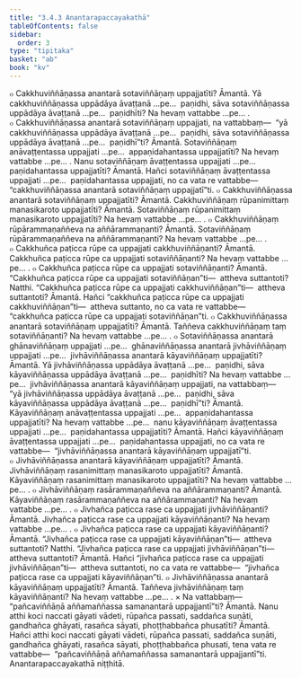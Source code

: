 ```yaml
---
title: "3.4.3 Anantarapaccayakathā"
tableOfContents: false
sidebar:
  order: 3
type: "tipitaka"
basket: "ab"
book: "kv"
---
```



<DynamicBreadcrumb />

<Division number="693" book="kv">

<Paragraph number="2224" book="kv">
๐ Cakkhuviññāṇassa anantarā sotaviññāṇaṃ uppajjatīti? Āmantā. Yā cakkhuviññāṇassa uppādāya āvaṭṭanā …pe…  paṇidhi, sāva sotaviññāṇassa uppādāya āvaṭṭanā …pe…  paṇidhīti? Na hevaṃ vattabbe …pe… .
</Paragraph>

<Paragraph number="2225" book="kv">
๐ Cakkhuviññāṇassa anantarā sotaviññāṇaṃ uppajjati, na vattabbaṃ—  “yā cakkhuviññāṇassa uppādāya āvaṭṭanā …pe…  paṇidhi, sāva sotaviññāṇassa uppādāya āvaṭṭanā …pe…  paṇidhī”ti? Āmantā. Sotaviññāṇaṃ anāvaṭṭentassa uppajjati …pe…  appaṇidahantassa uppajjatīti? Na hevaṃ vattabbe …pe… . Nanu sotaviññāṇaṃ āvaṭṭentassa uppajjati …pe…  paṇidahantassa uppajjatīti? Āmantā. Hañci sotaviññāṇaṃ āvaṭṭentassa uppajjati …pe…  paṇidahantassa uppajjati, no ca vata re vattabbe—  “cakkhuviññāṇassa anantarā sotaviññāṇaṃ uppajjatī”ti.
</Paragraph>

</Division>
<Division number="694" book="kv">

<Paragraph number="2226" book="kv">
๐ Cakkhuviññāṇassa anantarā sotaviññāṇaṃ uppajjatīti? Āmantā. Cakkhuviññāṇaṃ rūpanimittaṃ manasikaroto uppajjatīti? Āmantā. Sotaviññāṇaṃ rūpanimittaṃ manasikaroto uppajjatīti? Na hevaṃ vattabbe …pe… .
</Paragraph>

<Paragraph number="2227" book="kv">
๐ Cakkhuviññāṇaṃ rūpārammaṇaññeva na aññārammaṇanti? Āmantā. Sotaviññāṇaṃ rūpārammaṇaññeva na aññārammaṇanti? Na hevaṃ vattabbe …pe… .
</Paragraph>

<Paragraph number="2228" book="kv">
๐ Cakkhuñca paṭicca rūpe ca uppajjati cakkhuviññāṇanti? Āmantā. Cakkhuñca paṭicca rūpe ca uppajjati sotaviññāṇanti? Na hevaṃ vattabbe …pe… .
</Paragraph>

<Paragraph number="2229" book="kv">
๐ Cakkhuñca paṭicca rūpe ca uppajjati sotaviññāṇanti? Āmantā. “Cakkhuñca paṭicca rūpe ca uppajjati sotaviññāṇan”ti—  attheva suttantoti? Natthi. “Cakkhuñca paṭicca rūpe ca uppajjati cakkhuviññāṇan”ti—  attheva suttantoti? Āmantā. Hañci “cakkhuñca paṭicca rūpe ca uppajjati cakkhuviññāṇan”ti—  attheva suttanto, no ca vata re vattabbe—  “cakkhuñca paṭicca rūpe ca uppajjati sotaviññāṇan”ti.
</Paragraph>

<Paragraph number="2230" book="kv">
๐ Cakkhuviññāṇassa anantarā sotaviññāṇaṃ uppajjatīti? Āmantā. Taññeva cakkhuviññāṇaṃ taṃ sotaviññāṇanti? Na hevaṃ vattabbe …pe… .
</Paragraph>

</Division>
<Division number="695" book="kv">

<Paragraph number="2231" book="kv">
๐ Sotaviññāṇassa anantarā ghānaviññāṇaṃ uppajjati …pe…  ghānaviññāṇassa anantarā jivhāviññāṇaṃ uppajjati …pe…  jivhāviññāṇassa anantarā kāyaviññāṇaṃ uppajjatīti? Āmantā. Yā jivhāviññāṇassa uppādāya āvaṭṭanā …pe…  paṇidhi, sāva kāyaviññāṇassa uppādāya āvaṭṭanā …pe…  paṇidhīti? Na hevaṃ vattabbe …pe…  jivhāviññāṇassa anantarā kāyaviññāṇaṃ uppajjati, na vattabbaṃ—  “yā jivhāviññāṇassa uppādāya āvaṭṭanā …pe…  paṇidhi, sāva kāyaviññāṇassa uppādāya āvaṭṭanā …pe…  paṇidhī”ti? Āmantā. Kāyaviññāṇaṃ anāvaṭṭentassa uppajjati …pe…  appaṇidahantassa uppajjatīti? Na hevaṃ vattabbe …pe…  nanu kāyaviññāṇaṃ āvaṭṭentassa uppajjati …pe…  paṇidahantassa uppajjatīti? Āmantā. Hañci kāyaviññāṇaṃ āvaṭṭentassa uppajjati …pe…  paṇidahantassa uppajjati, no ca vata re vattabbe—  “jivhāviññāṇassa anantarā kāyaviññāṇaṃ uppajjatī”ti.
</Paragraph>

</Division>
<Division number="696" book="kv">

<Paragraph number="2232" book="kv">
๐ Jivhāviññāṇassa anantarā kāyaviññāṇaṃ uppajjatīti? Āmantā. Jivhāviññāṇaṃ rasanimittaṃ manasikaroto uppajjatīti? Āmantā. Kāyaviññāṇaṃ rasanimittaṃ manasikaroto uppajjatīti? Na hevaṃ vattabbe …pe… .
</Paragraph>

<Paragraph number="2233" book="kv">
๐ Jivhāviññāṇaṃ rasārammaṇaññeva na aññārammaṇanti? Āmantā. Kāyaviññāṇaṃ rasārammaṇaññeva na aññārammaṇanti? Na hevaṃ vattabbe …pe… .
</Paragraph>

<Paragraph number="2234" book="kv">
๐ Jivhañca paṭicca rase ca uppajjati jivhāviññāṇanti? Āmantā. Jivhañca paṭicca rase ca uppajjati kāyaviññāṇanti? Na hevaṃ vattabbe …pe… .
</Paragraph>

<Paragraph number="2235" book="kv">
๐ Jivhañca paṭicca rase ca uppajjati kāyaviññāṇanti? Āmantā. “Jivhañca paṭicca rase ca uppajjati kāyaviññāṇan”ti—  attheva suttantoti? Natthi. “Jivhañca paṭicca rase ca uppajjati jivhāviññāṇan”ti—  attheva suttantoti? Āmantā. Hañci “jivhañca paṭicca rase ca uppajjati jivhāviññāṇan”ti—  attheva suttantoti, no ca vata re vattabbe—  “jivhañca paṭicca rase ca uppajjati kāyaviññāṇan”ti.
</Paragraph>

<Paragraph number="2236" book="kv">
๐ Jivhāviññāṇassa anantarā kāyaviññāṇaṃ uppajjatīti? Āmantā. Taññeva jivhāviññāṇaṃ taṃ kāyaviññāṇanti? Na hevaṃ vattabbe …pe… .
</Paragraph>

</Division>
<Division number="697" book="kv">

<Paragraph number="2237" book="kv">
× Na vattabbaṃ—  “pañcaviññāṇā aññamaññassa samanantarā uppajjantī”ti? Āmantā. Nanu atthi koci naccati gāyati vādeti, rūpañca passati, saddañca suṇāti, gandhañca ghāyati, rasañca sāyati, phoṭṭhabbañca phusatīti? Āmantā. Hañci atthi koci naccati gāyati vādeti, rūpañca passati, saddañca suṇāti, gandhañca ghāyati, rasañca sāyati, phoṭṭhabbañca phusati, tena vata re vattabbe—  “pañcaviññāṇā aññamaññassa samanantarā uppajjantī”ti.

</Paragraph>
</Division>

<Paragraph number="2238" type="center" book="kv">
Anantarapaccayakathā niṭṭhitā.
</Paragraph>